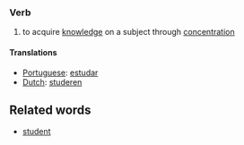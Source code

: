 ===Verb===
# to acquire [[knowledge]] on a subject through [[concentration]]

====Translations====
*[[Portuguese]]: [[estudar]]
*[[Dutch]]: [[studeren]]

==Related words==
* [[student]]